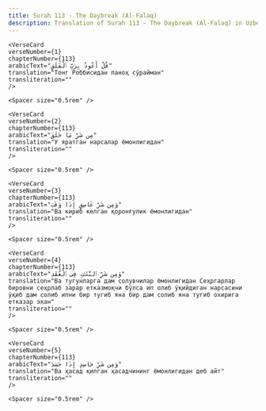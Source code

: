 ```yaml
---
title: Surah 113 - The Daybreak (Al-Falaq)  
description: Translation of Surah 113 - The Daybreak (Al-Falaq) in Uzbek
---
```







    <VerseCard 
    verseNumber={1}
    chapterNumber={113}
    arabicText="قُلْ أَعُوذُ بِرَبِّ ٱلْفَلَقِ"
    translation="Тонг Роббисидан паноҳ сўрайман"
    transliteration=""
    />

    <Spacer size="0.5rem" />
                
    <VerseCard 
    verseNumber={2}
    chapterNumber={113}
    arabicText="مِن شَرِّ مَا خَلَقَ"
    translation="У яратган нарсалар ёмонлигидан"
    transliteration=""
    />

    <Spacer size="0.5rem" />
                
    <VerseCard 
    verseNumber={3}
    chapterNumber={113}
    arabicText="وَمِن شَرِّ غَاسِقٍ إِذَا وَقَبَ"
    translation="Ва кириб келган қоронғулик ёмонлигидан"
    transliteration=""
    />

    <Spacer size="0.5rem" />
                
    <VerseCard 
    verseNumber={4}
    chapterNumber={113}
    arabicText="وَمِن شَرِّ ٱلنَّفَّٰثَٰتِ فِى ٱلْعُقَدِ"
    translation="Ва тугунларга дам солувчилар ёмонлигидан Сеҳргарлар бировни сеҳрлаб зарар етказмоқчи бўлса ип олиб ўқийдиган нарсасини ўқиб дам солиб ипни бир тугиб яна бир дам солиб яна тугиб охирига етказар экан"
    transliteration=""
    />

    <Spacer size="0.5rem" />
                
    <VerseCard 
    verseNumber={5}
    chapterNumber={113}
    arabicText="وَمِن شَرِّ حَاسِدٍ إِذَا حَسَدَ"
    translation="Ва ҳасад қилган ҳасадчининг ёмонлигидан деб айт"
    transliteration=""
    />

    <Spacer size="0.5rem" />
                